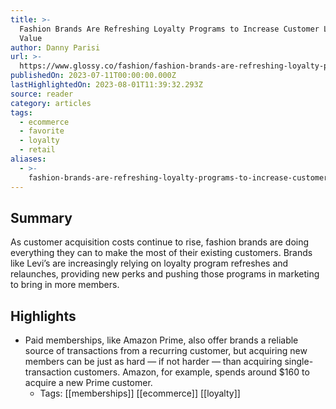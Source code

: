 ```yaml
---
title: >-
  Fashion Brands Are Refreshing Loyalty Programs to Increase Customer Lifetime
  Value
author: Danny Parisi
url: >-
  https://www.glossy.co/fashion/fashion-brands-are-refreshing-loyalty-programs-to-increase-customer-lifetime-value/?utm_source=Sailthru&utm_medium=email&utm_campaign=Issue:%202023-07-12%20Retail%20Dive%20Newsletter%20%5Bissue:52330%5D&utm_term=Retail%20Dive
publishedOn: 2023-07-11T00:00:00.000Z
lastHighlightedOn: 2023-08-01T11:39:32.293Z
source: reader
category: articles
tags:
  - ecommerce
  - favorite
  - loyalty
  - retail
aliases:
  - >-
    fashion-brands-are-refreshing-loyalty-programs-to-increase-customer-lifetime-value
---
```

## Summary

As customer acquisition costs continue to rise, fashion brands are doing everything they can to make the most of their existing customers. Brands like Levi’s are increasingly relying on loyalty program refreshes and relaunches, providing new perks and pushing those programs in marketing to bring in more members.

## Highlights
- Paid memberships, like Amazon Prime, also offer brands a reliable source of transactions from a recurring customer, but acquiring new members can be just as hard — if not harder — than acquiring single-transaction customers. Amazon, for example, spends around $160 to acquire a new Prime customer.
    - Tags: [[memberships]] [[ecommerce]] [[loyalty]]
